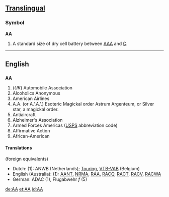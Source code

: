 ==[[Translingual]]==

===Symbol===
'''AA'''
#A standard size of dry cell battery between [[AAA]] and [[C]].

----

==English==

==={{initialism}}===
'''AA'''

# (''UK'') Automobile Association
# Alcoholics Anonymous
# American Airlines
# A.A. (or A.'.A.'.) Esoteric Magickal order Astrum Argenteum, or Silver star, a magickal order.
# Antiaircraft
# Alzheimer's Association
# Armed Forces Americas ([[USPS]] abbreviation code)
# Affirmative Action
# African-American

==== Translations ====
(foreign equivalents)

* Dutch: (1): ANWB (Netherlands); [[Touring]], [[VTB-VAB]] (Belgium)
* English (Australia): (1): [[AANT]], [[NRMA]], [[RAA]], [[RACQ]], [[RACT]], [[RACV]], [[RACWA]]
* German: ADAC (1), Flugabwehr ''f'' (5)

[[de:AA]]
[[et:AA]]
[[id:AA]]